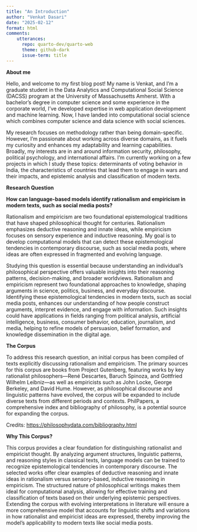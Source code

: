 ```yaml
---
title: "An Introduction"
author: "Venkat Dasari"
date: "2025-02-12"
format: html
comments: 
    utterances:
      repo: quarto-dev/quarto-web
      theme: github-dark
      issue-term: title
---
```


<b> About me </b>

Hello, and welcome to my first blog post! My name is Venkat, and I’m a graduate student in the Data Analytics and Computational Social Science (DACSS) program at the University of Massachusetts Amherst. With a bachelor’s degree in computer science and some experience in the corporate world, I’ve developed expertise in web application development and machine learning. Now, I have landed into computational social science which combines computer science and data science with social sciences.

My research focuses on methodology rather than being domain-specific. However, I’m passionate about working across diverse domains, as it fuels my curiosity and enhances my adaptability and learning capabilities. Broadly, my interests are in and around information security, philosophy, political psychology, and international affairs. I’m currently working on a few projects in which I study these topics: determinants of voting behavior in India, the characteristics of countries that lead them to engage in wars and their impacts, and epistemic analysis and classification of modern texts.

<b> Research Question </b>

<b> How can language-based models identify rationalism and empiricism in modern texts, such as social media posts? </b>

Rationalism and empiricism are two foundational epistemological traditions that have shaped philosophical thought for centuries. Rationalism emphasizes deductive reasoning and innate ideas, while empiricism focuses on sensory experience and inductive reasoning. My goal is to develop computational models that can detect these epistemological tendencies in contemporary discourse, such as social media posts, where ideas are often expressed in fragmented and evolving language.

Studying this question is essential because understanding an individual's philosophical perspective offers valuable insights into their reasoning patterns, decision-making, and broader worldviews. Rationalism and empiricism represent two foundational approaches to knowledge, shaping arguments in science, politics, business, and everyday discourse. Identifying these epistemological tendencies in modern texts, such as social media posts, enhances our understanding of how people construct arguments, interpret evidence, and engage with information. Such insights could have applications in fields ranging from political analysis, artificial intelligence, business, consumer behavior, education, journalism, and media, helping to refine models of persuasion, belief formation, and knowledge dissemination in the digital age.

<b>The Corpus</b>

To address this research question, an initial corpus has been compiled of texts explicitly discussing rationalism and empiricism. The primary sources for this corpus are books from Project Gutenberg, featuring works by key rationalist philosophers—René Descartes, Baruch Spinoza, and Gottfried Wilhelm Leibniz—as well as empiricists such as John Locke, George Berkeley, and David Hume. However, as philosophical discourse and linguistic patterns have evolved, the corpus will be expanded to include diverse texts from different periods and contexts. PhilPapers, a comprehensive index and bibliography of philosophy, is a potential source for expanding the corpus.

Credits: <https://philosophydata.com/bibliography.html>

<b>Why This Corpus?</b>

This corpus provides a clear foundation for distinguishing rationalist and empiricist thought. By analyzing argument structures, linguistic patterns, and reasoning styles in classical texts, language models can be trained to recognize epistemological tendencies in contemporary discourse. The selected works offer clear examples of deductive reasoning and innate ideas in rationalism versus sensory-based, inductive reasoning in empiricism. The structured nature of philosophical writings makes them ideal for computational analysis, allowing for effective training and classification of texts based on their underlying epistemic perspectives. Extending the corpus with evolving interpretations in literature will ensure a more comprehensive model that accounts for linguistic shifts and variations in how rationalist and empiricist ideas are expressed, thereby improving the model’s applicability to modern texts like social media posts.